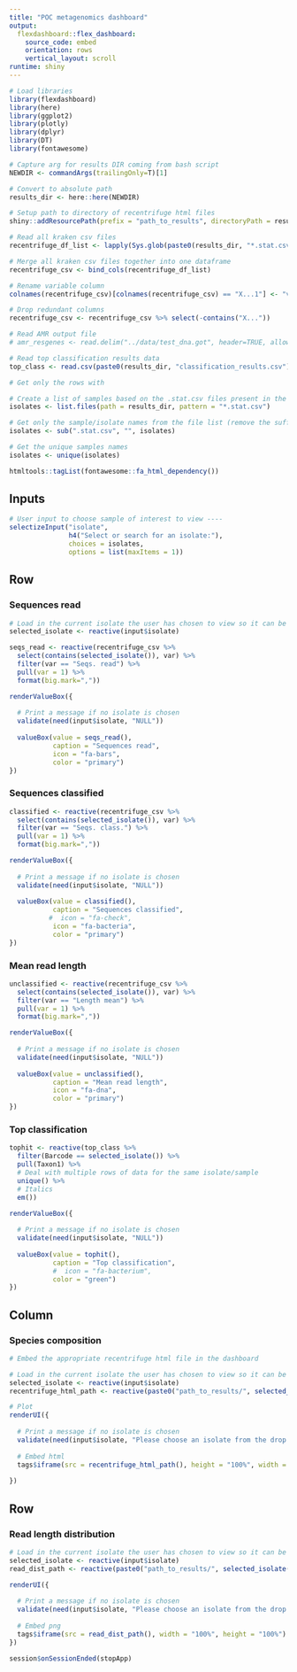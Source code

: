 ```yaml
---
title: "POC metagenomics dashboard"
output: 
  flexdashboard::flex_dashboard:
    source_code: embed
    orientation: rows
    vertical_layout: scroll
runtime: shiny
---
```


```r
# Load libraries
library(flexdashboard)
library(here)
library(ggplot2)
library(plotly)
library(dplyr)
library(DT)
library(fontawesome)

# Capture arg for results DIR coming from bash script
NEWDIR <- commandArgs(trailingOnly=T)[1]

# Convert to absolute path
results_dir <- here::here(NEWDIR)

# Setup path to directory of recentrifuge html files
shiny::addResourcePath(prefix = "path_to_results", directoryPath = results_dir)

# Read all kraken csv files
recentrifuge_df_list <- lapply(Sys.glob(paste0(results_dir, "*.stat.csv")), read.csv)

# Merge all kraken csv files together into one dataframe
recentrifuge_csv <- bind_cols(recentrifuge_df_list)

# Rename variable column
colnames(recentrifuge_csv)[colnames(recentrifuge_csv) == "X...1"] <- "var"

# Drop redundant columns
recentrifuge_csv <- recentrifuge_csv %>% select(-contains("X..."))

# Read AMR output file
# amr_resgenes <- read.delim("../data/test_dna.got", header=TRUE, allowEscapes=FALSE, sep="\t",  quote="", na.strings="", comment.char="")

# Read top classification results data
top_class <- read.csv(paste0(results_dir, "classification_results.csv"))

# Get only the rows with 

# Create a list of samples based on the .stat.csv files present in the results directory
isolates <- list.files(path = results_dir, pattern = "*.stat.csv")

# Get only the sample/isolate names from the file list (remove the suffixes)
isolates <- sub(".stat.csv", "", isolates)

# Get the unique samples names
isolates <- unique(isolates)

htmltools::tagList(fontawesome::fa_html_dependency())
```

Inputs {.sidebar}
-----------------------------------------------------------------------

```r
# User input to choose sample of interest to view ----
selectizeInput("isolate",
               h4("Select or search for an isolate:"),
               choices = isolates,
               options = list(maxItems = 1))
```


Row
-------------------------------------

### Sequences read
    
```r
# Load in the current isolate the user has chosen to view so it can be used for "recentrifuge_html_path"
selected_isolate <- reactive(input$isolate)

seqs_read <- reactive(recentrifuge_csv %>%
  select(contains(selected_isolate()), var) %>%
  filter(var == "Seqs. read") %>%
  pull(var = 1) %>%
  format(big.mark=","))

renderValueBox({
  
  # Print a message if no isolate is chosen
  validate(need(input$isolate, "NULL"))
  
  valueBox(value = seqs_read(),
           caption = "Sequences read",
           icon = "fa-bars",
           color = "primary")
})

```

### Sequences classified
    
```r
classified <- reactive(recentrifuge_csv %>%
  select(contains(selected_isolate()), var) %>%
  filter(var == "Seqs. class.") %>%
  pull(var = 1) %>%
  format(big.mark=","))

renderValueBox({
  
  # Print a message if no isolate is chosen
  validate(need(input$isolate, "NULL"))
  
  valueBox(value = classified(),
           caption = "Sequences classified",
          #  icon = "fa-check",
           icon = "fa-bacteria",
           color = "primary")
})

```

### Mean read length
    
```r
unclassified <- reactive(recentrifuge_csv %>%
  select(contains(selected_isolate()), var) %>%
  filter(var == "Length mean") %>%
  pull(var = 1) %>%
  format(big.mark=","))

renderValueBox({
  
  # Print a message if no isolate is chosen
  validate(need(input$isolate, "NULL"))
  
  valueBox(value = unclassified(),
           caption = "Mean read length",
           icon = "fa-dna",
           color = "primary")
})

```

### Top classification
    
```r
tophit <- reactive(top_class %>%
  filter(Barcode == selected_isolate()) %>%
  pull(Taxon1) %>%
  # Deal with multiple rows of data for the same isolate/sample
  unique() %>%
  # Italics
  em())

renderValueBox({
  
  # Print a message if no isolate is chosen
  validate(need(input$isolate, "NULL"))
  
  valueBox(value = tophit(),
           caption = "Top classification",
           #  icon = "fa-bacterium",
           color = "green")
})

```

Column {data-height=800}
-------------------------------------
    
### Species composition
    
```r
# Embed the appropriate recentrifuge html file in the dashboard

# Load in the current isolate the user has chosen to view so it can be used for "recentrifuge_html_path"
selected_isolate <- reactive(input$isolate)
recentrifuge_html_path <- reactive(paste0("path_to_results/", selected_isolate(), ".html"))

# Plot
renderUI({
  
  # Print a message if no isolate is chosen
  validate(need(input$isolate, "Please choose an isolate from the drop down box to create a plot"))
  
  # Embed html
  tags$iframe(src = recentrifuge_html_path(), height = "100%", width = "100%")
  
})
```

Row
-------------------------------------

### Read length distribution
  
```r
# Load in the current isolate the user has chosen to view so it can be used for "recentrifuge_html_path"
selected_isolate <- reactive(input$isolate)
read_dist_path <- reactive(paste0("path_to_results/", selected_isolate(), "_read_length_distrabution_plot.png"))

renderUI({
  
  # Print a message if no isolate is chosen
  validate(need(input$isolate, "Please choose an isolate from the drop down box to create a plot"))
  
  # Embed png
  tags$iframe(src = read_dist_path(), width = "100%", height = "100%")
})
```

```r
session$onSessionEnded(stopApp)
```
